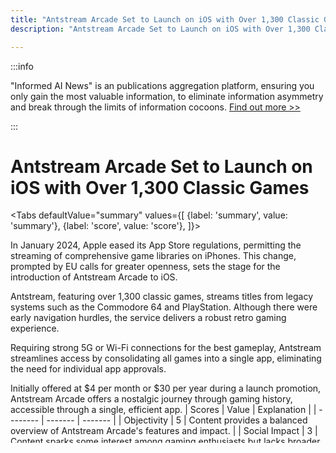 ```yaml
---
title: "Antstream Arcade Set to Launch on iOS with Over 1,300 Classic Games"
description: "Antstream Arcade Set to Launch on iOS with Over 1,300 Classic Games"

---
```



:::info

"Informed AI News" is an publications aggregation platform, ensuring you only gain the most valuable information, to eliminate information asymmetry and break through the limits of information cocoons.  [Find out more >>](/)

:::

# Antstream Arcade Set to Launch on iOS with Over 1,300 Classic Games


<Tabs
	defaultValue="summary"
	values={[
	{label: 'summary', value: 'summary'},
	{label: 'score', value: 'score'},
]}>
<TabItem value="summary">


In January 2024, Apple eased its App Store regulations, permitting the streaming of comprehensive game libraries on iPhones. This change, prompted by EU calls for greater openness, sets the stage for the introduction of Antstream Arcade to iOS.

Antstream, featuring over 1,300 classic games, streams titles from legacy systems such as the Commodore 64 and PlayStation. Although there were early navigation hurdles, the service delivers a robust retro gaming experience.

Requiring strong 5G or Wi-Fi connections for the best gameplay, Antstream streamlines access by consolidating all games into a single app, eliminating the need for individual app approvals.

Initially offered at $4 per month or $30 per year during a launch promotion, Antstream Arcade offers a nostalgic journey through gaming history, accessible through a single, efficient app.
</TabItem>
<TabItem value="score">
	| Scores     | Value   | Explanation |
	| -------- | ------- | ------- |
	| Objectivity  | 5    | Content provides a balanced overview of Antstream Arcade's features and impact.    |
	| Social Impact | 3     | Content sparks some interest among gaming enthusiasts but lacks broader social impact.    |
	| Credibility    | 5    | Content is credible with details on service features and launch plans.    |
	| Potential    | 4    | Content has potential to influence gaming trends but requires market acceptance.    |
	| Practicality    | 4    | Content is practical for retro gaming enthusiasts but requires specific tech requirements.    |
	| Entertainment Value    | 6    | Content is highly entertaining for fans of classic games and gaming history.    |
</TabItem>
</Tabs>

[Full article>>](https://appleinsider.com/articles/24/06/21/theres-a-new-classic-arcade-game-streaming-service-coming-to-iphone)

